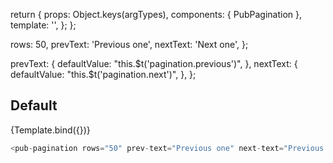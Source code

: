 
<Meta title="pub-pagination" component={PubPagination} />

  return {
    props: Object.keys(argTypes),
    components: { PubPagination },
    template: '<pub-pagination v-bind="$props" />',
  };
};

  rows: 50,
  prevText: 'Previous one',
  nextText: 'Next one',
};

  prevText: {
    defaultValue: "this.$t('pagination.previous')",
  },
  nextText: {
    defaultValue: "this.$t('pagination.next')",
  },
};

## Default

<Canvas>
  <Story name="Default" args={commonArgs} argTypes={commonArgTypes}>
    {Template.bind({})}
  </Story>
</Canvas>

```javascript
<pub-pagination rows="50" prev-text="Previous one" next-text="Previous one" />
```

<ArgsTable story="Default" />
